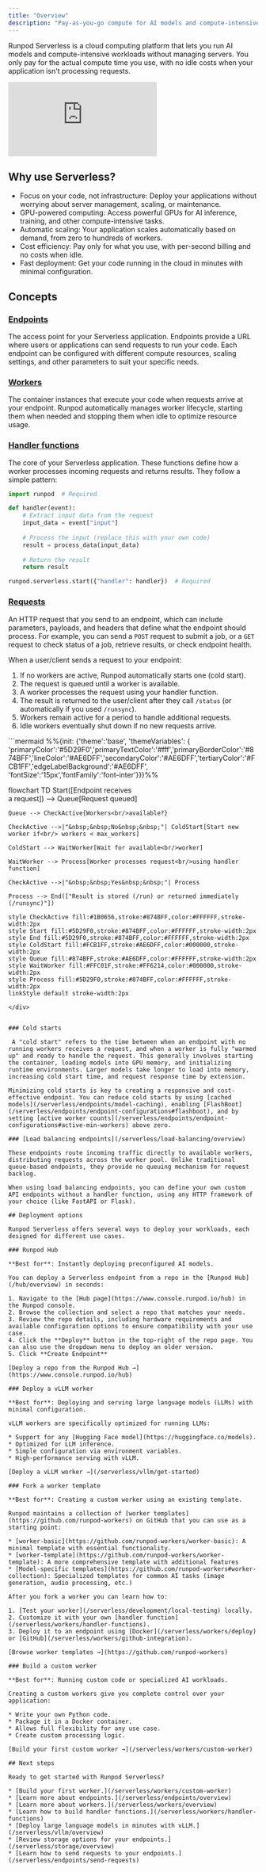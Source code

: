 ```yaml
---
title: "Overview"
description: "Pay-as-you-go compute for AI models and compute-intensive workloads."
---
```


Runpod Serverless is a cloud computing platform that lets you run AI models and compute-intensive workloads without managing servers. You only pay for the actual compute time you use, with no idle costs when your application isn't processing requests.

<iframe
  className="w-full aspect-video rounded-xl"
  src="https://www.youtube.com/embed/8HzN9HxYZxc"
  title="Runpod Serverless Made Simple - Introduction To Serverless Functions and Workers"
  frameBorder="0"
  allow="fullscreen; accelerometer; autoplay; clipboard-write; encrypted-media; gyroscope; picture-in-picture"
  allowFullScreen
></iframe>

## Why use Serverless?

* Focus on your code, not infrastructure: Deploy your applications without worrying about server management, scaling, or maintenance.
* GPU-powered computing: Access powerful GPUs for AI inference, training, and other compute-intensive tasks.
* Automatic scaling: Your application scales automatically based on demand, from zero to hundreds of workers.
* Cost efficiency: Pay only for what you use, with per-second billing and no costs when idle.
* Fast deployment: Get your code running in the cloud in minutes with minimal configuration.

## Concepts

### [Endpoints](/serverless/endpoints/overview)

The access point for your Serverless application. Endpoints provide a URL where users or applications can send requests to run your code. Each endpoint can be configured with different compute resources, scaling settings, and other parameters to suit your specific needs.

### [Workers](/serverless/workers/overview)

The container instances that execute your code when requests arrive at your endpoint. Runpod automatically manages worker lifecycle, starting them when needed and stopping them when idle to optimize resource usage.

### [Handler functions](/serverless/workers/handler-functions)

The core of your Serverless application. These functions define how a worker processes incoming requests and returns results. They follow a simple pattern:

```Python
import runpod  # Required

def handler(event):
    # Extract input data from the request
    input_data = event["input"]
    
    # Process the input (replace this with your own code)
    result = process_data(input_data)
    
    # Return the result
    return result

runpod.serverless.start({"handler": handler})  # Required
```

### [Requests](/serverless/endpoints/send-requests)

An HTTP request that you send to an endpoint, which can include parameters, payloads, and headers that define what the endpoint should process. For example, you can send a `POST` request to submit a job, or a `GET` request to check status of a job, retrieve results, or check endpoint health.

When a user/client sends a request to your endpoint:

1. If no workers are active, Runpod automatically starts one (cold start).
2. The request is queued until a worker is available.
3. A worker processes the request using your handler function.
4. The result is returned to the user/client after they call `/status` (or automatically if you used `/runsync`).
5. Workers remain active for a period to handle additional requests.
6. Idle workers eventually shut down if no new requests arrive.

<div style={{ marginLeft: '4rem'}}>
```mermaid
%%{init: {'theme':'base', 'themeVariables': { 'primaryColor':'#5D29F0','primaryTextColor':'#fff','primaryBorderColor':'#874BFF','lineColor':'#AE6DFF','secondaryColor':'#AE6DFF','tertiaryColor':'#FCB1FF','edgeLabelBackground':'#AE6DFF', 'fontSize':'15px','fontFamily':'font-inter'}}}%%

flowchart TD
    Start([Endpoint receives<br/>a request]) --> Queue[Request queued]
    
    Queue --> CheckActive{Workers<br/>available?}
    
    CheckActive -->|"&nbsp;&nbsp;No&nbsp;&nbsp;"| ColdStart[Start new worker if<br/> workers < max_workers]

    ColdStart --> WaitWorker[Wait for available<br/>worker]
    
    WaitWorker --> Process[Worker processes request<br/>using handler function]
    
    CheckActive -->|"&nbsp;&nbsp;Yes&nbsp;&nbsp;"| Process
    
    Process --> End(["Result is stored (/run) or returned immediately (/runsync)"])
    
    style CheckActive fill:#1B0656,stroke:#874BFF,color:#FFFFFF,stroke-width:2px
    style Start fill:#5D29F0,stroke:#874BFF,color:#FFFFFF,stroke-width:2px
    style End fill:#5D29F0,stroke:#874BFF,color:#FFFFFF,stroke-width:2px
    style ColdStart fill:#FCB1FF,stroke:#AE6DFF,color:#000000,stroke-width:2px
    style Queue fill:#874BFF,stroke:#AE6DFF,color:#FFFFFF,stroke-width:2px
    style WaitWorker fill:#FFC01F,stroke:#FF6214,color:#000000,stroke-width:2px
    style Process fill:#5D29F0,stroke:#874BFF,color:#FFFFFF,stroke-width:2px
    linkStyle default stroke-width:2px
```
</div>


### Cold starts

 A "cold start" refers to the time between when an endpoint with no running workers receives a request, and when a worker is fully "warmed up" and ready to handle the request. This generally involves starting the container, loading models into GPU memory, and initializing runtime environments. Larger models take longer to load into memory, increasing cold start time, and request response time by extension. 

Minimizing cold starts is key to creating a responsive and cost-effective endpoint. You can reduce cold starts by using [cached models](/serverless/endpoints/model-caching), enabling [FlashBoot](/serverless/endpoints/endpoint-configurations#flashboot), and by setting [active worker counts](/serverless/endpoints/endpoint-configurations#active-min-workers) above zero.

### [Load balancing endpoints](/serverless/load-balancing/overview)

These endpoints route incoming traffic directly to available workers, distributing requests across the worker pool. Unlike traditional queue-based endpoints, they provide no queuing mechanism for request backlog.

When using load balancing endpoints, you can define your own custom API endpoints without a handler function, using any HTTP framework of your choice (like FastAPI or Flask).

## Deployment options

Runpod Serverless offers several ways to deploy your workloads, each designed for different use cases.

### Runpod Hub

**Best for**: Instantly deploying preconfigured AI models.

You can deploy a Serverless endpoint from a repo in the [Runpod Hub](/hub/overview) in seconds:

1. Navigate to the [Hub page](https://www.console.runpod.io/hub) in the Runpod console.
2. Browse the collection and select a repo that matches your needs.
3. Review the repo details, including hardware requirements and available configuration options to ensure compatibility with your use case.
4. Click the **Deploy** button in the top-right of the repo page. You can also use the dropdown menu to deploy an older version.
5. Click **Create Endpoint**

[Deploy a repo from the Runpod Hub →](https://www.console.runpod.io/hub)

### Deploy a vLLM worker

**Best for**: Deploying and serving large language models (LLMs) with minimal configuration.

vLLM workers are specifically optimized for running LLMs:

* Support for any [Hugging Face model](https://huggingface.co/models).
* Optimized for LLM inference.
* Simple configuration via environment variables.
* High-performance serving with vLLM.

[Deploy a vLLM worker →](/serverless/vllm/get-started)

### Fork a worker template

**Best for**: Creating a custom worker using an existing template.

Runpod maintains a collection of [worker templates](https://github.com/runpod-workers) on GitHub that you can use as a starting point:

* [worker-basic](https://github.com/runpod-workers/worker-basic): A minimal template with essential functionality.
* [worker-template](https://github.com/runpod-workers/worker-template): A more comprehensive template with additional features
* [Model-specific templates](https://github.com/runpod-workers#worker-collection): Specialized templates for common AI tasks (image generation, audio processing, etc.)

After you fork a worker you can learn how to:

1. [Test your worker](/serverless/development/local-testing) locally.
2. Customize it with your own [handler function](/serverless/workers/handler-functions).
3. Deploy it to an endpoint using [Docker](/serverless/workers/deploy) or [GitHub](/serverless/workers/github-integration).

[Browse worker templates →](https://github.com/runpod-workers)

### Build a custom worker

**Best for**: Running custom code or specialized AI workloads.

Creating a custom workers give you complete control over your application:

* Write your own Python code.
* Package it in a Docker container.
* Allows full flexibility for any use case.
* Create custom processing logic.

[Build your first custom worker →](/serverless/workers/custom-worker)

## Next steps

Ready to get started with Runpod Serverless?

* [Build your first worker.](/serverless/workers/custom-worker)
* [Learn more about endpoints.](/serverless/endpoints/overview)
* [Learn more about workers.](/serverless/workers/overview)
* [Learn how to build handler functions.](/serverless/workers/handler-functions)
* [Deploy large language models in minutes with vLLM.](/serverless/vllm/overview)
* [Review storage options for your endpoints.](/serverless/storage/overview)
* [Learn how to send requests to your endpoints.](/serverless/endpoints/send-requests)
